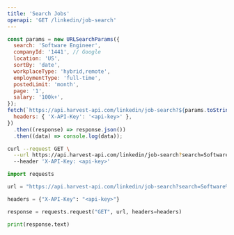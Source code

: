 ```yaml
---
title: 'Search Jobs'
openapi: 'GET /linkedin/job-search'
---
```



<CodeGroup>

```javascript JavaScript
const params = new URLSearchParams({
  search: 'Software Engineer',
  companyId: '1441', // Google
  location: 'US',
  sortBy: 'date',
  workplaceType: 'hybrid,remote',
  employmentType: 'full-time',
  postedLimit: 'month',
  page: '1',
  salary: '100k+',
});
fetch(`https://api.harvest-api.com/linkedin/job-search?${params.toString()}`, {
  headers: { 'X-API-Key': '<api-key>' },
})
  .then((response) => response.json())
  .then((data) => console.log(data));
```

```bash cURL
curl --request GET \
  --url https://api.harvest-api.com/linkedin/job-search?search=Software%20Engineer&companyId=1441&location=US&sortBy=date&workplaceType=hybrid&postedLimit=month&page=1 \
  --header 'X-API-Key: <api-key>'
```

```python Python
import requests

url = "https://api.harvest-api.com/linkedin/job-search?search=Software%20Engineer&companyId=1441&location=US&sortBy=date&workplaceType=hybrid&postedLimit=month&page=1"

headers = {"X-API-Key": "<api-key>"}

response = requests.request("GET", url, headers=headers)

print(response.text)
```

</CodeGroup>

<GetCompanyId />

<GeoIdSnippet />
